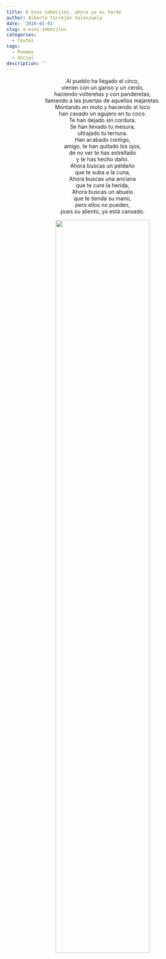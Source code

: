 ```yaml
---
title: A esos imbéciles, ahora ya es tarde
author: Alberto Torrejón Valenzuela
date: '2019-01-01'
slug: a-esos-imbeciles
categories:
  - textos
tags:
  - Poemas
  - Social
description: ''
---
```


<center>
<span class = "primerapalabra">Al</span> pueblo ha llegado el circo, <br>
vienen con un ganso y un cerdo, <br>
haciendo volteretas y con panderetas, <br>
llamando a las puertas de aquellos majaretas. <br>
Montando en moto y haciendo el loco <br>
han cavado un agujero en tu coco. <br>
Te han dejado sin cordura. <br>
Se han llevado tu mesura, <br>
ultrajado tu ternura. <br>
Han acabado contigo, <br>
amigo, te han quitado los ojos, <br>
de no ver te has estrellado <br>
y te has hecho daño. <br>
Ahora buscas un peldaño <br>
que te suba a la cuna, <br>
Ahora buscas una anciana <br>
que te cure la herida, <br>
Ahora buscas un abuelo <br>
que te tienda su mano, <br>
pero ellos no pueden, <br>
pues su aliento, ya está cansado.

![](/text/Img/pueblo.jpeg){width=70% height=70%}
</center>